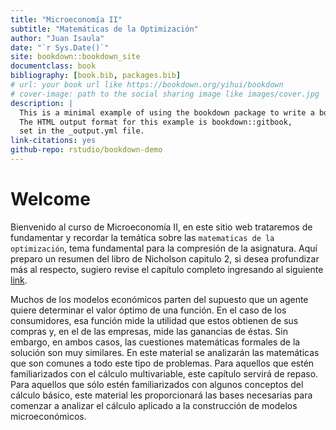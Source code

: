 ```yaml
--- 
title: "Microeconomía II"
subtitle: "Matemáticas de la Optimización"
author: "Juan Isaula"
date: "`r Sys.Date()`"
site: bookdown::bookdown_site
documentclass: book
bibliography: [book.bib, packages.bib]
# url: your book url like https://bookdown.org/yihui/bookdown
# cover-image: path to the social sharing image like images/cover.jpg
description: |
  This is a minimal example of using the bookdown package to write a book.
  The HTML output format for this example is bookdown::gitbook,
  set in the _output.yml file.
link-citations: yes
github-repo: rstudio/bookdown-demo
---
```


# Welcome {-}

Bienvenido al curso de Microeconomía II, en este sitio web trataremos de fundamentar y recordar la temática sobre las `matematicas de la optimización`, tema fundamental para la compresión de la asignatura. Aquí preparo un resumen del libro de Nicholson capitulo 2, si desea profundizar más al respecto, sugiero revise el capítulo completo ingresando al siguiente [link](https://elvisjgblog.files.wordpress.com/2019/04/teorc3ada-microeconc3b3mica-9c2b0-edicic3b3n-walter-nicholson.pdf). 

Muchos de los modelos económicos parten del supuesto que un agente quiere determinar el valor óptimo de una función. En el caso de los consumidores, esa función mide la utilidad que estos obtienen de sus compras y, en el de las empresas, mide las ganancias de éstas. Sin embargo, en ambos casos, las cuestiones matemáticas formales de la solución son muy similares. En este material se analizarán las matemáticas que son comunes a todo este tipo de problemas. Para aquellos que estén familiarizados con el cálculo multivariable, este capítulo servirá de repaso. Para aquellos que sólo estén familiarizados con algunos conceptos del cálculo básico, este material les proporcionará las bases necesarias para comenzar a analizar el cálculo aplicado a la construcción de modelos microeconómicos. 